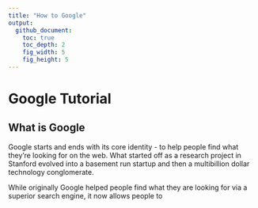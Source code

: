```yaml
---
title: "How to Google"
output:
  github_document:
    toc: true
    toc_depth: 2
    fig_width: 5
    fig_height: 5
---
```


# Google Tutorial

## What is Google

Google starts and ends with its core identity - to help people find what they're looking for on the web. What started off
as a research project in Stanford evolved into a basement run startup and then a multibillion dollar technology conglomerate.

While originally Google helped people find what they are looking for via a superior search engine, it now allows people to
